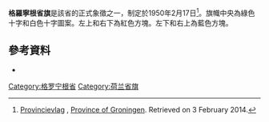 {{refimprove|time=2015-02-17T17:49:31+00:00}}
{{Infobox flag
| Name = 格羅寧根省旗
| Article = 
| Image = Flag of Groningen.svg
| Alt = 
| Noborder = <!-- Leave blank for rectangular flag; for non-rectangular flag, type "no". -->
| Nickname = 
| Morenicks = 
| Use = 
| Symbol = <!-- |Use="6-digit FIAV usage code" is required. -->
| Proportion = 2:3
| Adoption = 1950年2月17日
| Design = 
| Designer = Jan Tuin
}}
'''格羅寧根省旗'''是該省的正式象徵之一，制定於1950年2月17日<ref>{{nl icon}} [http://www.provinciegroningen.nl/servicelinks-provincie-groningen/over-de-provincie/provincievlag/ Provincievlag] {{Wayback|url=http://www.provinciegroningen.nl/servicelinks-provincie-groningen/over-de-provincie/provincievlag/ |date=20160816142946 }}, [[Groningen_(province)#Government|Province of Groningen]]. Retrieved on 3 February 2014.</ref>。旗幟中央為綠色十字和白色十字圖案。左上和右下為紅色方塊。左下和右上為藍色方塊。
== 參考資料 ==
{{Reflist}}
* {{Commons category-inline|Flag of Groningen (province)}}

[[Category:格罗宁根省|Category:格罗宁根省]]
[[Category:荷兰省旗|Category:荷兰省旗]]